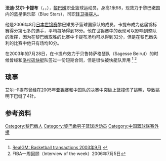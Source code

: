 {{Infobox basketball biography
| name = 法蒂·哈提布<br />{{lang|ar|فادي الخطيب}}<br />
| image = Fadi El Khatib, MTV Lebanon - Nov 17, 2019.jpg
| caption = 
| number = 15
| position = [[小前锋|小前锋]]
| height_m = 1.98
| weight_lb = 221
| league = Lebanese Basketball League
| team = Champville SC
| birth_date = {{birth date and age|1979|12|18}}
| birth_place = [[黎巴嫩|黎巴嫩]]，[[贝鲁特|贝鲁特]]，Shheem
| nationality = 黎巴嫩
| career_start = 1997
| career_end = 
| years1 = 1997–2004
| team1 = Club Sagesse
| years2 = 2004–2005
| team2 = Al-Ittihad SC
| years3 = 2005–2006
| team3 = Club Sagesse
| years4 = 2006–2007
| team4 = [[黎巴嫩蓝星|黎巴嫩蓝星]]
| years5 = 2007–2008
| team5 = Cherkaski Mavpy
| years6 = 2008–2009
| team6 = Sporting Al Riyadi Beirut
| years7 = 2009–2010
| team7 = Champville SC
| years8 = 2010–2011
| team8 = Sporting Al Riyadi Beirut
| years9 = 2011–2013
| team9 = Champville SC
| years10 = 2013–2014
| team10 = Amchit Club
| years11 = 2014–2015
| team11 = [[佛山龙狮篮球俱乐部|佛山龙狮篮球俱乐部]]
| years12 = 2015
| team12 = Sporting Al Riyadi Beirut
| years13 = 2015–2016
| team13 = [[福建鲟浔兴篮球俱乐部|福建鲟浔兴篮球俱乐部]]
| years14 = 2016–2017
| team14 = Homenetmen Beirut
| years15 = 2017–至今
| team15 = Champville SC
| medaltemplates = {{MedalSport|男子[[篮球|篮球]]}}
{{MedalCountry |{{bk|LIB}}}}
{{MedalCompetition|[[亞洲盃籃球賽|亞洲盃籃球賽]]}}
{{MedalSilver|2001上海|[[黎巴嫩国家男子篮球队|球队]]}}
{{MedalSilver|2005多哈|[[黎巴嫩国家男子篮球队|球队]]}}
{{MedalSilver|[[2007年亚洲篮球锦标赛|2007德島]]|[[黎巴嫩国家男子篮球队|球队]]}}
{{MedalCompetition|[[威廉·瓊斯盃國際籃球邀請賽|威廉·瓊斯盃國際籃球邀請賽]]}}
{{MedalBronze | 2009台北|球队}}
{{MedalCompetition|[[亞洲籃球挑戰賽|亞洲籃球挑戰賽]]}}
{{MedalGold | [[2010年亞洲史坦克維奇盃籃球錦標賽|2010贝鲁特]]|球队}}
{{MedalCompetition|WABA Championship}}
{{MedalGold | [[2017年亞洲盃籃球賽資格賽|2017安曼]]|球队}}
}}
'''法迪·艾尔·卡提布'''（{{lang-en|Fadi El Khatib}}，{{lang-ar|فادي الخطيب}}，{{bd|1979年|12月18日|}}），[[黎巴嫩|黎巴嫩]]职业篮球运动员，身高1米98，现效力于黎巴嫩国内的蓝星俱乐部（Blue Stars），司职[[锋卫摇摆人|锋卫摇摆人]]。

他是2006年8月[[日本|日本]][[世锦赛|世锦赛]]黎巴嫩男子篮球国家队的成员，卡提布成为这届锦标赛得分第七多的选手，平均每场得到18分。他在世锦赛中的表现可以影响到整队的发挥，因为在黎巴嫩取胜的比赛中卡提布场均可以得到32分，但是在黎巴嫩失利的比赛中他只有场均10分。

在2003年的7月28日，在卡提布效力于贝鲁特萨格瑟队（Sagesse Beirut）的时候曾经和[[洛杉矶快艇|洛杉矶快艇]]队签过一份短期合同，但是很快被快艇队弃用
<ref>[http://www.realgm.com/src_recent_transactions/2004/09/ RealGM: Basketball transactions 2003年9月] {{webarchive|url=https://web.archive.org/web/20060113174806/http://realgm.com/src_recent_transactions/2004/09/ |date=2006-01-13 }}</ref> <ref> FIBA一周回顾（Interview of the week）2006年7月5日</ref>

==琐事==
艾尔·卡提布曾经在2005年[[亚锦赛|亚锦赛]]和中国队的决赛中突破上篮撞伤了[[姚明|姚明]]，导致姚明下巴缝了4针。

== 参考资料 ==
<references/>
{{Authority control}}

{{DEFAULTSORT:Khatib}}

[[Category:黎巴嫩人|Category:黎巴嫩人]]
[[Category:黎巴嫩男子篮球运动员|Category:黎巴嫩男子篮球运动员]]
[[Category:中国篮球联赛外援|Category:中国篮球联赛外援]]